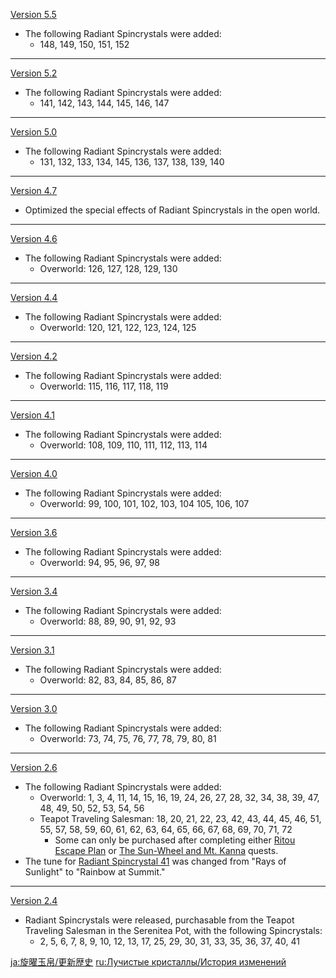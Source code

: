 {{Change History/Header}}
[[Version 5.5]]
* The following Radiant Spincrystals were added:
** 148, 149, 150, 151, 152
----
[[Version 5.2]]
* The following Radiant Spincrystals were added:
** 141, 142, 143, 144, 145, 146, 147
----
[[Version 5.0]]
* The following Radiant Spincrystals were added:
** 131, 132, 133, 134, 145, 136, 137, 138, 139, 140
----
[[Version 4.7]]
* Optimized the special effects of Radiant Spincrystals in the open world.
----
[[Version 4.6]]
* The following Radiant Spincrystals were added:
** Overworld: 126, 127, 128, 129, 130
----
[[Version 4.4]]
* The following Radiant Spincrystals were added:
** Overworld: 120, 121, 122, 123, 124, 125
----
[[Version 4.2]]
* The following Radiant Spincrystals were added:
** Overworld: 115, 116, 117, 118, 119
----
[[Version 4.1]]
* The following Radiant Spincrystals were added:
** Overworld: 108, 109, 110, 111, 112, 113, 114
----
[[Version 4.0]]
* The following Radiant Spincrystals were added:
** Overworld: 99, 100, 101, 102, 103, 104 105, 106, 107
----
[[Version 3.6]]
* The following Radiant Spincrystals were added:
** Overworld: 94, 95, 96, 97, 98
----
[[Version 3.4]]
* The following Radiant Spincrystals were added:
** Overworld: 88, 89, 90, 91, 92, 93
----
[[Version 3.1]]
* The following Radiant Spincrystals were added:
** Overworld: 82, 83, 84, 85, 86, 87
----
[[Version 3.0]]
* The following Radiant Spincrystals were added:
** Overworld: 73, 74, 75, 76, 77, 78, 79, 80, 81
----
[[Version 2.6]]
* The following Radiant Spincrystals were added:
** Overworld: 1, 3, 4, 11, 14, 15, 16, 19, 24, 26, 27, 28, 32, 34, 38, 39, 47, 48, 49, 50, 52, 53, 54, 56
** Teapot Traveling Salesman: 18, 20, 21, 22, 23, 42, 43, 44, 45, 46, 51, 55, 57, 58, 59, 60, 61, 62, 63, 64, 65, 66, 67, 68, 69, 70, 71, 72
*** Some can only be purchased after completing either [[Ritou Escape Plan]] or [[The Sun-Wheel and Mt. Kanna]] quests.
* The tune for [[Radiant Spincrystal 41]] was changed from "Rays of Sunlight" to "Rainbow at Summit."
----
[[Version 2.4]]
* Radiant Spincrystals were released, purchasable from the Teapot Traveling Salesman in the Serenitea Pot, with the following Spincrystals:
** 2, 5, 6, 7, 8, 9, 10, 12, 13, 17, 25, 29, 30, 31, 33, 35, 36, 37, 40, 41
<noinclude>


[[ja:旋曜玉帛/更新歴史]]
[[ru:Лучистые кристаллы/История изменений]]
</noinclude>